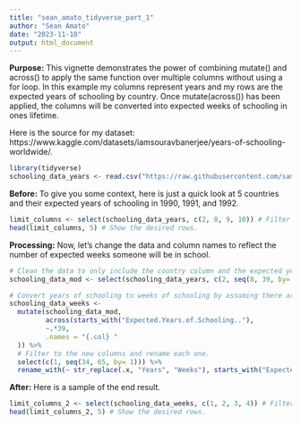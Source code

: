 ```yaml
---
title: "sean_amato_tidyverse_part_1"
author: "Sean Amato"
date: "2023-11-10"
output: html_document
---
```


**Purpose:**
This vignette demonstrates the power of combining mutate() and across() to apply the same function over multiple columns without using a for loop. In this example my columns represent years and my rows are the expected years of schooling by country. Once mutate(across()) has been applied, the columns will be converted into expected weeks of schooling in ones lifetime.

Here is the source for my dataset: https://www.kaggle.com/datasets/iamsouravbanerjee/years-of-schooling-worldwide/.

```r
library(tidyverse)
schooling_data_years <- read.csv("https://raw.githubusercontent.com/samato0624/DATA607/main/schooling.csv")
```

**Before:**
To give you some context, here is just a quick look at 5 countries and their expected years of schooling in 1990, 1991, and 1992.
```r
limit_columns <- select(schooling_data_years, c(2, 8, 9, 10)) # Filter to the desired columns.
head(limit_columns, 5) # Show the desired rows.
```
**Processing:**
Now, let's change the data and column names to reflect the number of expected weeks someone will be in school.
```r
# Clean the data to only include the country column and the expected years columns.
schooling_data_mod <- select(schooling_data_years, c(2, seq(8, 39, by= 1)))

# Convert years of schooling to weeks of schooling by assuming there are ~39 weeks in a school year, the missing 13 weeks account for vacation time.
schooling_data_weeks <-  
  mutate(schooling_data_mod,
         across(starts_with("Expected.Years.of.Schooling.."),
         ~.*39, 
         .names = "{.col} "
  )) %>%
  # Filter to the new columns and rename each one.
  select(c(1, seq(34, 65, by= 1))) %>%
  rename_with(~ str_replace(.x, "Years", "Weeks"), starts_with("Expected"))
```

**After:**
Here is a sample of the end result.
```r
limit_columns_2 <- select(schooling_data_weeks, c(1, 2, 3, 4)) # Filter to the desired columns.
head(limit_columns_2, 5) # Show the desired rows.
```

